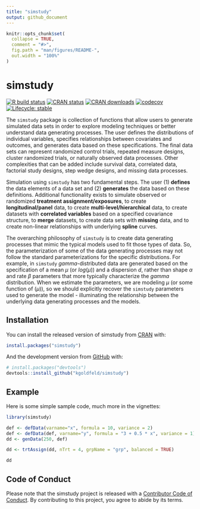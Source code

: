 ```yaml
---
title: "simstudy"
output: github_document
---
```



```r
knitr::opts_chunk$set(
  collapse = TRUE,
  comment = "#>",
  fig.path = "man/figures/README-",
  out.width = "100%"
)
```

# simstudy

<!-- README.md is generated from README.Rmd. Please edit that file -->
<!-- badges: start -->
[![R build status](https://github.com/kgoldfeld/simstudy/workflows/R-CMD-check/badge.svg?branch=main)](https://github.com/kgoldfeld/simstudy/actions)
[![CRAN status](https://www.r-pkg.org/badges/version/simstudy)](https://CRAN.R-project.org/package=simstudy)
[![CRAN downloads](https://cranlogs.r-pkg.org/badges/grand-total/simstudy)](https://CRAN.R-project.org/package=simstudy)
[![codecov](https://codecov.io/gh/kgoldfeld/simstudy/branch/main/graph/badge.svg)](https://codecov.io/gh/kgoldfeld/simstudy)
[![Lifecycle: stable](https://img.shields.io/badge/lifecycle-stable-brightgreen.svg)](https://www.tidyverse.org/lifecycle/#stable)
<!-- badges: end -->

The `simstudy` package is collection of functions that allow users to generate simulated data sets in order to explore modeling techniques or better understand data generating processes. The user defines the distributions of individual variables, specifies relationships between covariates and outcomes, and generates data based on these specifications. The final data sets can represent randomized control trials, repeated measure designs, cluster randomized trials, or naturally observed data processes. Other complexities that can be added include survival data, correlated data, factorial study designs, step wedge designs, and missing data processes.

Simulation using `simstudy` has two fundamental steps. The user (1) **defines** the data elements of a data set and (2) **generates** the data based on these definitions. Additional functionality exists to simulate observed or randomized **treatment assignment/exposures**, to create **longitudinal/panel** data, to create **multi-level/hierarchical** data, to create datasets with **correlated variables** based on a specified covariance structure, to **merge** datasets, to create data sets with **missing** data, and to create non-linear relationships with underlying **spline** curves.

The overarching philosophy of `simstudy` is to create data generating processes that mimic the typical models used to fit those types of data. So, the parameterization of some of the data generating processes may not follow the standard parameterizations for the specific distributions. For example, in `simstudy` *gamma*-distributed data are generated based on the specification of a mean $\mu$ (or $log(\mu)$) and a dispersion $d$, rather than shape $\alpha$ and rate $\beta$ parameters that more typically characterize the *gamma* distribution. When we estimate the parameters, we are modeling $\mu$ (or some function of $(\mu)$), so we should explicitly recover the `simstudy` parameters used to generate the model - illuminating the relationship between the underlying data generating processes and the models.


## Installation

You can install the released version of simstudy from [CRAN](https://CRAN.R-project.org) with:

``` r
install.packages("simstudy")
```

And the development version from [GitHub](https://github.com/) with:

``` r
# install.packages("devtools")
devtools::install_github("kgoldfeld/simstudy")
```
## Example

Here is some simple sample code, much more in the vignettes:

```r
library(simstudy)

def <- defData(varname="x", formula = 10, variance = 2)
def <- defData(def, varname="y", formula = "3 + 0.5 * x", variance = 1)
dd <- genData(250, def)

dd <- trtAssign(dd, nTrt = 4, grpName = "grp", balanced = TRUE)

dd
```

## Code of Conduct

Please note that the simstudy project is released with a [Contributor Code of Conduct](https://kgoldfeld.github.io/simstudy/CODE_OF_CONDUCT.html). By contributing to this project, you agree to abide by its terms.
